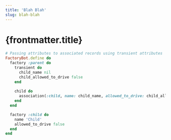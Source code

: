 ```yaml
---
title: 'Blah Blah'
slug: blah-blah
---
```


# {frontmatter.title}

```ruby
# Passing attributes to associated records using transient attributes
FactoryBot.define do
  factory :parent do
    transient do
      child_name nil
      child_allowed_to_drive false
    end
    
    child do
      association(:child, name: child_name, allowed_to_drive: child_allowed_to_drive)
    end
  end

  factory :child do
    name 'Child'
    allowed_to_drive false
  end
end
```